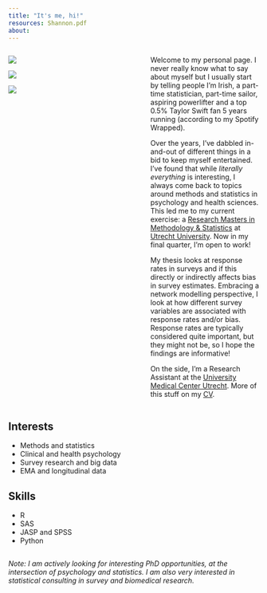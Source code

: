 ```yaml
---
title: "It's me, hi!"
resources: Shannon.pdf
about:
---
```


:::: {.columns}

::: {.column width=45%}

![](profile.jpg)

![](sailing.jpg)

![](cycling.png)

:::

::: {.column width=5%}

:::

::: {.column width=45%}

Welcome to my personal page. I never really know what to say about myself but I usually start by telling people I'm Irish, a part-time statistician, part-time sailor, aspiring powerlifter and a top 0.5% Taylor Swift fan 5 years running (according to my Spotify Wrapped).

Over the years, I've dabbled in-and-out of different things in a bid to keep myself entertained. I've found that while *literally everything* is interesting, I always come back to topics around methods and statistics in psychology and health sciences. This led me to my current exercise: a [Research Masters in Methodology & Statistics](https://www.uu.nl/en/organisation/methodology-and-statistics/master-msbbss) at [Utrecht University](https://www.uu.nl). Now in my final quarter, I'm open to work!

My thesis looks at response rates in surveys and if this directly or indirectly affects bias in survey estimates. Embracing a network modelling perspective, I look at how different survey variables are associated with response rates and/or bias. Response rates are typically considered quite important, but they might not be, so I hope the findings are informative!

On the side, I'm a Research Assistant at the [University Medical Center Utrecht](https://www.umcutrecht.nl/nl). More of this stuff on my [CV](Shannon.pdf). 

:::

::::

## Interests

* Methods and statistics
* Clinical and health psychology
* Survey research and big data
* EMA and longitudinal data

## Skills

* R
* SAS
* JASP and SPSS
* Python

## 
*Note: I am actively looking for interesting PhD opportunities, at the intersection of psychology and statistics. I am also very interested in statistical consulting in survey and biomedical research.*

